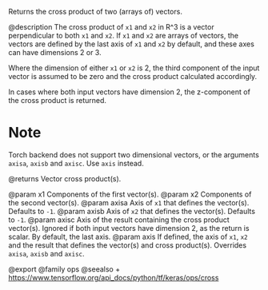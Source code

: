 Returns the cross product of two (arrays of) vectors.

@description
The cross product of `x1` and `x2` in R^3 is a vector
perpendicular to both `x1` and `x2`. If `x1` and `x2` are arrays of
vectors, the vectors are defined by the last axis of `x1` and `x2`
by default, and these axes can have dimensions 2 or 3.

Where the dimension of either `x1` or `x2` is 2, the third component of
the input vector is assumed to be zero and the cross product calculated
accordingly.

In cases where both input vectors have dimension 2, the z-component of
the cross product is returned.

# Note
Torch backend does not support two dimensional vectors, or the
arguments `axisa`, `axisb` and `axisc`. Use `axis` instead.

@returns
    Vector cross product(s).

@param x1 Components of the first vector(s).
@param x2 Components of the second vector(s).
@param axisa Axis of `x1` that defines the vector(s). Defaults to `-1`.
@param axisb Axis of `x2` that defines the vector(s). Defaults to `-1`.
@param axisc Axis of the result containing the cross product vector(s).
    Ignored if both input vectors have dimension 2, as the return is
    scalar. By default, the last axis.
@param axis If defined, the axis of `x1`, `x2` and the result that
    defines the vector(s) and cross product(s). Overrides `axisa`,
    `axisb` and `axisc`.

@export
@family ops
@seealso
+ <https://www.tensorflow.org/api_docs/python/tf/keras/ops/cross>
